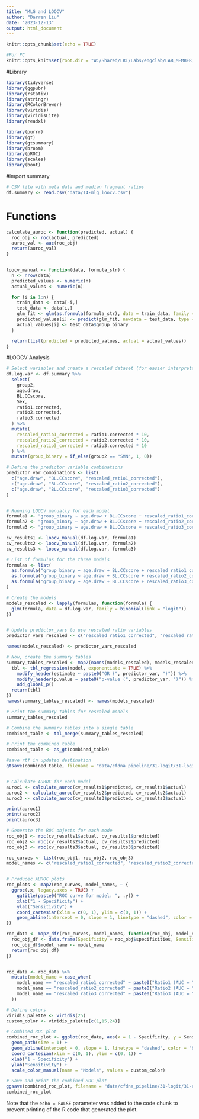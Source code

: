 ---
title: "MLG and LOOCV"
author: "Darren Liu"
date: "2023-12-13"
output: html_document
---

```{r setup, include=FALSE}
knitr::opts_chunk$set(echo = TRUE)

#For PC
knitr::opts_knit$set(root.dir = "W:/Shared/LRI/Labs/engclab/LAB_MEMBER_CENTRAL/Darren_Liu/3_cf-DNA")

```

#Library
```{r library}
library(tidyverse)
library(ggpubr)
library(rstatix)
library(stringr)
library(RColorBrewer)
library(viridis)
library(viridisLite)
library(readxl)

library(purrr)
library(gt)
library(gtsummary)
library(broom)
library(pROC)
library(scales)
library(boot)
```

#import summary 
```{r import, echo = FALSE}

# CSV file with meta data and median fragment ratios
df.summary <- read.csv("data/14-mlg_loocv.csv")

```

# Functions
```{r functions, echo = FALSE}


calculate_auroc <- function(predicted, actual) {
  roc_obj <- roc(actual, predicted)
  auroc_val <- auc(roc_obj)
  return(auroc_val)
}


loocv_manual <- function(data, formula_str) {
  n <- nrow(data)
  predicted_values <- numeric(n)
  actual_values <- numeric(n)

  for (i in 1:n) {
    train_data <- data[-i,]
    test_data <- data[i,]
    glm_fit <- glm(as.formula(formula_str), data = train_data, family = binomial())
    predicted_values[i] <- predict(glm_fit, newdata = test_data, type = "response")
    actual_values[i] <- test_data$group_binary
  }

  return(list(predicted = predicted_values, actual = actual_values))
}
```

#LOOCV Analysis
```{r loocv, echo = FALSE}

# Select variables and create a rescaled dataset (for easier interpretation)
df.log.var <- df.summary %>%
  select(
    group2,
    age.draw,
    BL.CCscore,
    Sex,
    ratio1.corrected,
    ratio2.corrected,
    ratio3.corrected
  ) %>%
  mutate(
    rescaled_ratio1_corrected = ratio1.corrected * 10,
    rescaled_ratio2_corrected = ratio2.corrected * 10,
    rescaled_ratio3_corrected = ratio3.corrected * 10
  ) %>%
  mutate(group_binary = if_else(group2 == "SMN", 1, 0))

# Define the predictor variable combinations
predictor_var_combinations <- list(
  c("age.draw", "BL.CCscore", "rescaled_ratio1_corrected"),
  c("age.draw", "BL.CCscore", "rescaled_ratio2_corrected"),
  c("age.draw", "BL.CCscore", "rescaled_ratio3_corrected")
)


# Running LOOCV manually for each model
formula1 <- "group_binary ~ age.draw + BL.CCscore + rescaled_ratio1_corrected"
formula2 <- "group_binary ~ age.draw + BL.CCscore + rescaled_ratio2_corrected"
formula3 <- "group_binary ~ age.draw + BL.CCscore + rescaled_ratio3_corrected"

cv_results1 <- loocv_manual(df.log.var, formula1)
cv_results2 <- loocv_manual(df.log.var, formula2)
cv_results3 <- loocv_manual(df.log.var, formula3)

# List of formulas for the three models
formulas <- list(
  as.formula("group_binary ~ age.draw + BL.CCscore + rescaled_ratio1_corrected"),
  as.formula("group_binary ~ age.draw + BL.CCscore + rescaled_ratio2_corrected"),
  as.formula("group_binary ~ age.draw + BL.CCscore + rescaled_ratio3_corrected")
)

# Create the models
models_rescaled <- lapply(formulas, function(formula) {
  glm(formula, data = df.log.var, family = binomial(link = "logit"))
})


# Update predictor_vars to use rescaled ratio variables
predictor_vars_rescaled <- c("rescaled_ratio1_corrected", "rescaled_ratio2_corrected", "rescaled_ratio3_corrected")

names(models_rescaled) <- predictor_vars_rescaled

# Now, create the summary tables
summary_tables_rescaled <- map2(names(models_rescaled), models_rescaled, function(predictor_var, model) {
  tbl <- tbl_regression(model, exponentiate = TRUE) %>%
    modify_header(estimate ~ paste0("OR (", predictor_var, ")")) %>%
    modify_header(p.value ~ paste0("p-value (", predictor_var, ")")) %>%
    add_global_p()
  return(tbl)
})
names(summary_tables_rescaled) <- names(models_rescaled)

# Print the summary tables for rescaled models
summary_tables_rescaled

# Combine the summary tables into a single table
combined_table <- tbl_merge(summary_tables_rescaled)

# Print the combined table
combined_table <- as_gt(combined_table)

#save rtf in updated destination
gtsave(combined_table, filename = "data/cfdna_pipeline/31-logit/31-logit_adj_fragratio.rtf")


# Calculate AUROC for each model
auroc1 <- calculate_auroc(cv_results1$predicted, cv_results1$actual)
auroc2 <- calculate_auroc(cv_results2$predicted, cv_results2$actual)
auroc3 <- calculate_auroc(cv_results3$predicted, cv_results3$actual)

print(auroc1)
print(auroc2)
print(auroc3)

# Generate the ROC objects for each mode
roc_obj1 <- roc(cv_results1$actual, cv_results1$predicted)
roc_obj2 <- roc(cv_results2$actual, cv_results2$predicted)
roc_obj3 <- roc(cv_results3$actual, cv_results3$predicted)

roc_curves <- list(roc_obj1, roc_obj2, roc_obj3)
model_names <- c("rescaled_ratio1_corrected", "rescaled_ratio2_corrected", "rescaled_ratio3_corrected")


# Producec AUROC plots
roc_plots <- map2(roc_curves, model_names, ~ {
  ggroc(.x, legacy.axes = TRUE) +
    ggtitle(paste0("ROC curve for model: ", .y)) +
    xlab("1 - Specificity") +
    ylab("Sensitivity") +
    coord_cartesian(xlim = c(0, 1), ylim = c(0, 1)) +
    geom_abline(intercept = 0, slope = 1, linetype = "dashed", color = "red", alpha = 0.6)  # Add the 45-degree line
})

roc_data <- map2_dfr(roc_curves, model_names, function(roc_obj, model_name) {
  roc_obj_df <- data.frame(Specificity = roc_obj$specificities, Sensitivity = roc_obj$sensitivities)
  roc_obj_df$model_name <- model_name
  return(roc_obj_df)
})


roc_data <- roc_data %>%
  mutate(model_name = case_when(
    model_name == "rescaled_ratio1_corrected" ~ paste0("Ratio1 (AUC = ", sprintf("%.2f", auc(roc_obj1)), ")"),
    model_name == "rescaled_ratio2_corrected" ~ paste0("Ratio2 (AUC = ", sprintf("%.2f", auc(roc_obj2)), ")"),
    model_name == "rescaled_ratio3_corrected" ~ paste0("Ratio3 (AUC = ", sprintf("%.2f", auc(roc_obj3)), ")")
  ))

# Define colors
viridis_palette <- viridis(25)
custom_color <- viridis_palette[c(1,15,24)]

# Combined ROC plot
combined_roc_plot <- ggplot(roc_data, aes(x = 1 - Specificity, y = Sensitivity, color = model_name)) +
  geom_path(size = 1) +
  geom_abline(intercept = 0, slope = 1, linetype = "dashed", color = "black", alpha = 0.6) +
  coord_cartesian(xlim = c(0, 1), ylim = c(0, 1)) +
  xlab("1 - Specificity") +
  ylab("Sensitivity") +
  scale_color_manual(name = "Models", values = custom_color)

# Save and print the combined ROC plot
ggsave(combined_roc_plot, filename = "data/cfdna_pipeline/31-logit/31-roc_plot.tiff", device = "tiff", width = 8, height = 4)
combined_roc_plot
```
Note that the `echo = FALSE` parameter was added to the code chunk to prevent printing of the R code that generated the plot.
